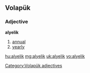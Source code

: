 ==Volapük==
===Adjective===
'''alyelik'''
# [[annual]] 
# [[yearly]]

[[Category:Volapük adjectives]]

[[hu:alyelik]]
[[mg:alyelik]]
[[uk:alyelik]]
[[vo:alyelik]]